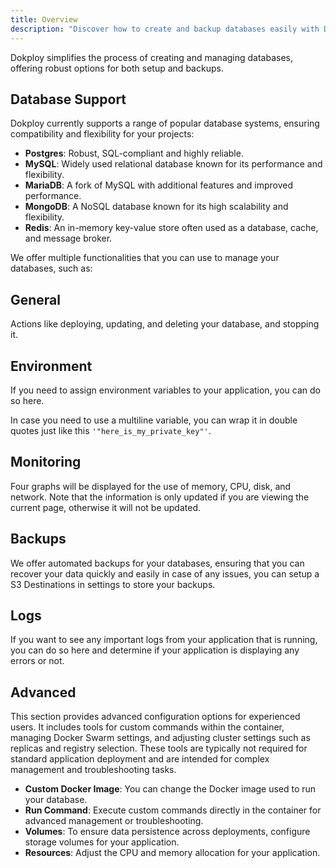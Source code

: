 ```yaml
---
title: Overview
description: "Discover how to create and backup databases easily with Dokploy, supporting a variety of database systems."
---
```


Dokploy simplifies the process of creating and managing databases, offering robust options for both setup and backups.

## Database Support

Dokploy currently supports a range of popular database systems, ensuring compatibility and flexibility for your projects:

- **Postgres**: Robust, SQL-compliant and highly reliable.
- **MySQL**: Widely used relational database known for its performance and flexibility.
- **MariaDB**: A fork of MySQL with additional features and improved performance.
- **MongoDB**: A NoSQL database known for its high scalability and flexibility.
- **Redis**: An in-memory key-value store often used as a database, cache, and message broker.


We offer multiple functionalities that you can use to manage your databases, such as:

## General

Actions like deploying, updating, and deleting your database, and stopping it.

## Environment

If you need to assign environment variables to your application, you can do so here.

In case you need to use a multiline variable, you can wrap it in double quotes just like this `'"here_is_my_private_key"'`.

## Monitoring

Four graphs will be displayed for the use of memory, CPU, disk, and network. Note that the information is only updated if you are viewing the current page, otherwise it will not be updated.

## Backups

We offer automated backups for your databases, ensuring that you can recover your data quickly and easily in case of any issues, you can setup a S3 Destinations in settings to store your backups.


## Logs

If you want to see any important logs from your application that is running, you can do so here and determine if your application is displaying any errors or not.

## Advanced

This section provides advanced configuration options for experienced users. It includes tools for custom commands within the container, managing Docker Swarm settings, and adjusting cluster settings such as replicas and registry selection. These tools are typically not required for standard application deployment and are intended for complex management and troubleshooting tasks.

- **Custom Docker Image**: You can change the Docker image used to run your database.
- **Run Command**: Execute custom commands directly in the container for advanced management or troubleshooting.
- **Volumes**: To ensure data persistence across deployments, configure storage volumes for your application.
- **Resources**: Adjust the CPU and memory allocation for your application.
